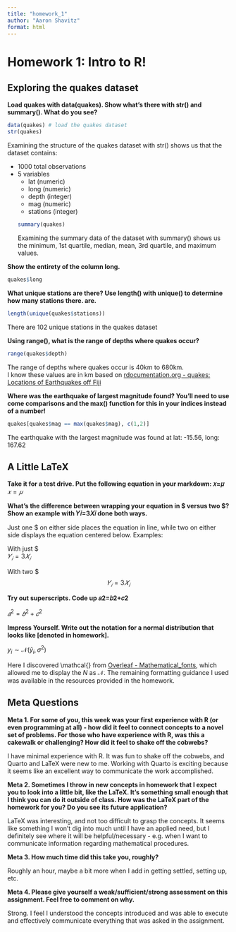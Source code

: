 ```yaml
---
title: "homework_1"
author: "Aaron Shavitz"
format: html
---
```


# Homework 1: Intro to R!  

## Exploring the quakes dataset  

**Load quakes with data(quakes). Show what’s there with str() and summary(). What do you see?**  

```r
data(quakes) # load the quakes dataset
str(quakes)
```
Examining the structure of the quakes dataset with str() shows us that the dataset contains:  

- 1000 total observations  
- 5 variables  
  - lat (numeric)  
  - long (numeric)  
  - depth (integer)  
  - mag (numeric)  
  - stations (integer)  
```r
summary(quakes)
```
Examining the summary data of the dataset with summary() shows us the minimum, 1st quartile, median, mean, 3rd quartile, and maximum values.  

**Show the entirety of the column long.**  
```r
quakes$long
```

**What unique stations are there? Use length() with unique() to determine how many stations there. are.**  
```r
length(unique(quakes$stations))
```
There are 102 unique stations in the quakes dataset  

**Using range(), what is the range of depths where quakes occur?**  
```r
range(quakes$depth)
```
The range of depths where quakes occur is 40km to 680km.  
I know these values are in km based on [rdocumentation.org - quakes: Locations of Earthquakes off Fiji](https://www.rdocumentation.org/packages/datasets/versions/3.6.2/topics/quakes)  

**Where was the earthquake of largest magnitude found? You’ll need to use come comparisons and the max() function for this in your indices instead of a number!**
```r
quakes[quakes$mag == max(quakes$mag), c(1,2)]
```
The earthquake with the largest magnitude was found at lat: -15.56, long: 167.62  


## A Little LaTeX

**Take it for a test drive. Put the following equation in your markdown: 𝑥=𝜇**  
$𝑥=𝜇$  

**What’s the difference between wrapping your equation in $ versus two $? Show an example with 𝑌𝑖=3𝑋𝑖 done both ways.**  

Just one $ on either side places the equation in line, while two on either side displays the equation centered below. Examples:  

With just $  
$𝑌_𝑖=3𝑋_𝑖$  

With two $  
$$𝑌_𝑖=3𝑋_𝑖$$  


**Try out superscripts. Code up 𝑎2=𝑏2+𝑐2**  

$𝑎^2=𝑏^2+𝑐^2$  

**Impress Yourself. Write out the notation for a normal distribution that looks like [denoted in homework].**  

$y_i∼\mathcal{N}(\hat{y}_i,σ^2)$  

Here I discovered \\mathcal{} from [Overleaf - Mathematical_fonts](https://www.overleaf.com/learn/latex/Mathematical_fonts), which allowed me to display the $N$ as $\mathcal{N}.$ The remaining formatting guidance I used was available in the resources provided in the homework.


## Meta Questions  

**Meta 1. For some of you, this week was your first experience with R (or even programming at all) - how did it feel to connect concepts to a novel set of problems. For those who have experience with R, was this a cakewalk or challenging? How did it feel to shake off the cobwebs?**  

I have minimal experience with R. It was fun to shake off the cobwebs, and Quarto and LaTeX were new to me. Working with Quarto is exciting because it seems like an excellent way to communicate the work accomplished.  


**Meta 2. Sometimes I throw in new concepts in homework that I expect you to look into a little bit, like the LaTeX. It’s something small enough that I think you can do it outside of class. How was the LaTeX part of the homework for you? Do you see its future application?**  

LaTeX was interesting, and not too difficult to grasp the concepts. It seems like something I won't dig into much until I have an applied need, but I definitely see where it will be helpful/necessary - e.g. when I want to communicate information regarding mathematical procedures.  


**Meta 3. How much time did this take you, roughly?**  

Roughly an hour, maybe a bit more when I add in getting settled, setting up, etc.  


**Meta 4. Please give yourself a weak/sufficient/strong assessment on this assignment. Feel free to comment on why.**  

Strong. I feel I understood the concepts introduced and was able to execute and effectively communicate everything that was asked in the assignment.